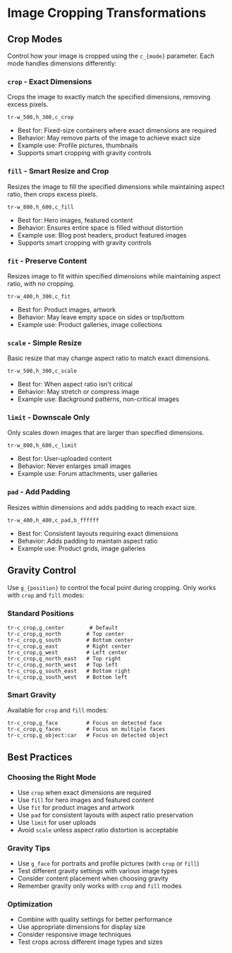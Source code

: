 # Image Cropping Transformations

## Crop Modes

Control how your image is cropped using the `c_{mode}` parameter. Each mode handles dimensions differently:

### `crop` - Exact Dimensions

Crops the image to exactly match the specified dimensions, removing excess pixels.

```
tr-w_500,h_300,c_crop
```

- Best for: Fixed-size containers where exact dimensions are required
- Behavior: May remove parts of the image to achieve exact size
- Example use: Profile pictures, thumbnails
- Supports smart cropping with gravity controls

### `fill` - Smart Resize and Crop

Resizes the image to fill the specified dimensions while maintaining aspect ratio, then crops excess pixels.

```
tr-w_800,h_600,c_fill
```

- Best for: Hero images, featured content
- Behavior: Ensures entire space is filled without distortion
- Example use: Blog post headers, product featured images
- Supports smart cropping with gravity controls

### `fit` - Preserve Content

Resizes image to fit within specified dimensions while maintaining aspect ratio, with no cropping.

```
tr-w_400,h_300,c_fit
```

- Best for: Product images, artwork
- Behavior: May leave empty space on sides or top/bottom
- Example use: Product galleries, image collections

### `scale` - Simple Resize

Basic resize that may change aspect ratio to match exact dimensions.

```
tr-w_500,h_300,c_scale
```

- Best for: When aspect ratio isn't critical
- Behavior: May stretch or compress image
- Example use: Background patterns, non-critical images

### `limit` - Downscale Only

Only scales down images that are larger than specified dimensions.

```
tr-w_800,h_600,c_limit
```

- Best for: User-uploaded content
- Behavior: Never enlarges small images
- Example use: Forum attachments, user galleries

### `pad` - Add Padding

Resizes within dimensions and adds padding to reach exact size.

```
tr-w_400,h_400,c_pad,b_ffffff
```

- Best for: Consistent layouts requiring exact dimensions
- Behavior: Adds padding to maintain aspect ratio
- Example use: Product grids, image galleries

## Gravity Control

Use `g_{position}` to control the focal point during cropping. Only works with `crop` and `fill` modes:

### Standard Positions

```
tr-c_crop,g_center        # Default
tr-c_crop,g_north        # Top center
tr-c_crop,g_south        # Bottom center
tr-c_crop,g_east         # Right center
tr-c_crop,g_west         # Left center
tr-c_crop,g_north_east   # Top right
tr-c_crop,g_north_west   # Top left
tr-c_crop,g_south_east   # Bottom right
tr-c_crop,g_south_west   # Bottom left
```

### Smart Gravity

Available for `crop` and `fill` modes:

```
tr-c_crop,g_face         # Focus on detected face
tr-c_crop,g_faces        # Focus on multiple faces
tr-c_crop,g_object:car   # Focus on detected object
```

## Best Practices

### Choosing the Right Mode

- Use `crop` when exact dimensions are required
- Use `fill` for hero images and featured content
- Use `fit` for product images and artwork
- Use `pad` for consistent layouts with aspect ratio preservation
- Use `limit` for user uploads
- Avoid `scale` unless aspect ratio distortion is acceptable

### Gravity Tips

- Use `g_face` for portraits and profile pictures (with `crop` or `fill`)
- Test different gravity settings with various image types
- Consider content placement when choosing gravity
- Remember gravity only works with `crop` and `fill` modes

### Optimization

- Combine with quality settings for better performance
- Use appropriate dimensions for display size
- Consider responsive image techniques
- Test crops across different image types and sizes
